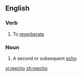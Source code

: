==English==


===Verb===
{{en-verb}}

# To [[reverberate]]

===Noun===
{{en-noun|pl2=reechoes}}

# A second or subsequent [[echo]]

[[vi:reecho]]
[[zh:reecho]]